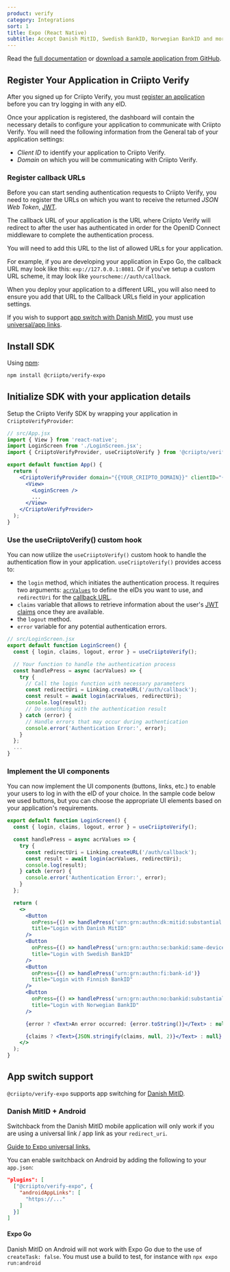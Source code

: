 ```yaml
---
product: verify
category: Integrations
sort: 1
title: Expo (React Native)
subtitle: Accept Danish MitID, Swedish BankID, Norwegian BankID and more eID logins in your Expo (React Native) app with @criipto/verify-expo.
---
```


Read the [full documentation](https://github.com/criipto/criipto-verify-expo) or [download a sample application from GitHub](https://github.com/criipto/criipto-verify-expo/tree/master/example).

## Register Your Application in Criipto Verify

After you signed up for Criipto Verify, you must [register an application](https://dashboard.criipto.com/applications/add) before you can try logging in with any eID.

Once your application is registered, the dashboard will contain the necessary details to configure your application to communicate with Criipto Verify.
You will need the following information from the General tab of your application settings:

- _Client ID_ to identify your application to Criipto Verify.
- _Domain_ on which you will be communicating with Criipto Verify.

### Register callback URLs

Before you can start sending authentication requests to Criipto Verify, you need to register the URLs on which you want to receive the returned _JSON Web Token_, [JWT](verify/getting-started/token-contents/).

The callback URL of your application is the URL where Criipto Verify will redirect to after the user has authenticated in order for the OpenID Connect middleware to complete the authentication process.

You will need to add this URL to the list of allowed URLs for your application.

For example, if you are developing your application in Expo Go, the callback URL may look like this: `exp://127.0.0.1:8081`. Or if you've setup a custom URL scheme, it may look like `yourscheme://auth/callback`.

When you deploy your application to a different URL, you will also need to ensure you add that URL to the Callback URLs field in your application settings.

<Highlight icon="info">

If you wish to support [app switch with Danish MitID](#app-switch-support), you must use <a href="https://docs.expo.dev/linking/overview/#universal-linking" target="_blank">universal/app links</a>.

</Highlight>

## Install SDK

Using [npm](https://npmjs.org/):

```sh
npm install @criipto/verify-expo
```

## Initialize SDK with your application details

Setup the Criipto Verify SDK by wrapping your application in `CriiptoVerifyProvider`:

```jsx
// src/App.jsx
import { View } from 'react-native';
import LoginScreen from './LoginScreen.jsx';
import { CriiptoVerifyProvider, useCriiptoVerify } from '@criipto/verify-expo';

export default function App() {
  return (
    <CriiptoVerifyProvider domain="{{YOUR_CRIIPTO_DOMAIN}}" clientID="{{YOUR_CLIENT_ID}}">
      <View>
        <LoginScreen />
        ...
      </View>
    </CriiptoVerifyProvider>
  );
}
```

### Use the useCriiptoVerify() custom hook

You can now utilize the `useCriiptoVerify()` custom hook to handle the authentication flow in your application.
`useCriiptoVerify()` provides access to:

- the `login` method, which initiates the authentication process. It requires two arguments: [`acrValues`](/verify/guides/authorize-url-builder/#auth-methods--acr-values) to define the eIDs you want to use, and `redirectUri` for the [callback URL](#register-callback-urls).
- `claims` variable that allows to retrieve information about the user's [JWT claims](/verify/getting-started/token-contents/) once they are available.
- the `logout` method.
- `error` variable for any potential authentication errors.

```jsx
// src/LoginScreen.jsx
export default function LoginScreen() {
  const { login, claims, logout, error } = useCriiptoVerify();

  // Your function to handle the authentication process
  const handlePress = async (acrValues) => {
    try {
      // Call the login function with necessary parameters
      const redirectUri = Linking.createURL('/auth/callback');
      const result = await login(acrValues, redirectUri);
      console.log(result);
      // Do something with the authentication result
    } catch (error) {
      // Handle errors that may occur during authentication
      console.error('Authentication Error:', error);
    }
  };
  ...
}
```

### Implement the UI components

You can now implement the UI components (buttons, links, etc.) to enable your users to log in with the eID of your choice.
In the sample code below we used buttons, but you can choose the appropriate UI elements based on your application's requirements.

```jsx
export default function LoginScreen() {
  const { login, claims, logout, error } = useCriiptoVerify();

  const handlePress = async acrValues => {
    try {
      const redirectUri = Linking.createURL('/auth/callback');
      const result = await login(acrValues, redirectUri);
      console.log(result);
    } catch (error) {
      console.error('Authentication Error:', error);
    }
  };

  return (
    <>
      <Button
        onPress={() => handlePress('urn:grn:authn:dk:mitid:substantial')}
        title="Login with Danish MitID"
      />
      <Button
        onPress={() => handlePress('urn:grn:authn:se:bankid:same-device')}
        title="Login with Swedish BankID"
      />
      <Button
        onPress={() => handlePress('urn:grn:authn:fi:bank-id')}
        title="Login with Finnish BankID"
      />
      <Button
        onPress={() => handlePress('urn:grn:authn:no:bankid:substantial')}
        title="Login with Norwegian BankID"
      />

      {error ? <Text>An error occurred: {error.toString()}</Text> : null}

      {claims ? <Text>{JSON.stringify(claims, null, 2)}</Text> : null}
    </>
  );
}
```

## App switch support

`@criipto/verify-expo` supports app switching for [Danish MitID](/verify/guides/appswitch/#danish-mitid).

### Danish MitID + Android

Switchback from the Danish MitID mobile application will only work if you are using a universal link / app link as your `redirect_uri`.

<a href="https://docs.expo.dev/linking/overview/#universal-linking" target="_blank">
  Guide to Expo universal links.
</a>

You can enable switchback on Android by adding the following to your `app.json`:

```json
"plugins": [
  ["@criipto/verify-expo", {
    "androidAppLinks": [
      "https://..."
    ]
  }]
]
```

#### Expo Go

Danish MitID on Android will not work with Expo Go due to the use of `createTask: false`. You must use a build to test, for instance with `npx expo run:android`
